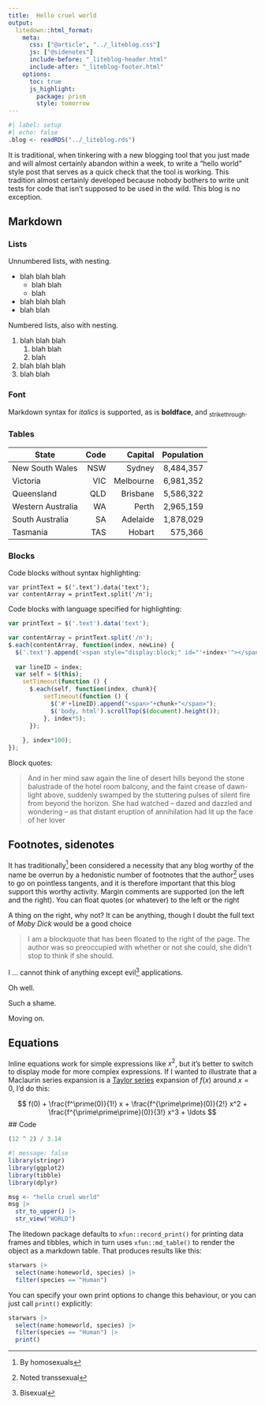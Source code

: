 ```yaml
---
title:  Hello cruel world
output:
  litedown::html_format:
    meta:
      css: ["@article", "../_liteblog.css"]
      js: ["@sidenotes"]
      include-before: "_liteblog-header.html"
      include-after: "_liteblog-footer.html"
    options:
      toc: true
      js_highlight:
        package: prism
        style: tomorrow
---
```


```r
#| label: setup
#| echo: false
.blog <- readRDS("../_liteblog.rds")
```

It is traditional, when tinkering with a new blogging tool that you just made and will almost certainly abandon within a week, to write a "hello world" style post that serves as a quick check that the tool is working. This tradition almost certainly developed because nobody bothers to write unit tests for code that isn't supposed to be used in the wild. This blog is no exception. 

## Markdown

### Lists

Unnumbered lists, with nesting.

- blah blah blah
    - blah blah
    - blah
- blah blah blah
- blah blah

Numbered lists, also with nesting.

1. blah blah blah
    1. blah blah
    2. blah
2. blah blah blah
3. blah blah

### Font

Markdown syntax for *italics* is supported, as is **boldface**, and ~strikethrough~.

### Tables

State       |Code  |Capital   |Population
------------|-----:|---------:|---------:
New South Wales|NSW|Sydney|8,484,357 	
Victoria|VIC|Melbourne|6,981,352
Queensland|QLD|Brisbane|5,586,322
Western Australia|WA|Perth|2,965,159
South Australia|SA|Adelaide|1,878,029
Tasmania|TAS|Hobart|575,366

### Blocks

Code blocks without syntax highlighting:

```
var printText = $('.text').data('text');
var contentArray = printText.split('/n');
```

Code blocks with language specified for highlighting:

```js
var printText = $('.text').data('text');

var contentArray = printText.split('/n');
$.each(contentArray, function(index, newLine) {
  $('.text').append('<span style="display:block;" id="'+index+'"></span>');
  
  var lineID = index;
  var self = $(this);
    setTimeout(function () {
      $.each(self, function(index, chunk){
          setTimeout(function () {
            $('#'+lineID).append("<span>"+chunk+"</span>");
            $('body, html').scrollTop($(document).height());
          }, index*5);
      });
      
    }, index*100);
});
```

Block quotes: 

> And in her mind saw again the line of desert hills beyond the stone balustrade of the hotel room balcony, and the faint crease of dawn-light above, suddenly swamped by the stuttering pulses of silent fire from beyond the horizon. She had watched – dazed and dazzled and wondering – as that distant eruption of annihilation had lit up the face of her lover

## Footnotes, sidenotes

It has traditionally[^1] been considered a necessity that any blog worthy of the name be overrun by a hedonistic number of footnotes that the author[^2] uses to go on pointless tangents, and it is therefore important that this blog support this worthy activity. Margin comments are supported (on the left and the right). You can float quotes (or whatever) to the left or the right

[^1]: By homosexuals

[^2]: Noted transsexual

::: {.side .side-right}

A thing on the right, why not? It can be anything, though I doubt the full text of *Moby Dick* would be a good choice

:::

::: {.quote-right}

> I am a blockquote that has been floated to the right of the page. The author was so preoccupied with whether or not she could, she didn't stop to think if she should. 

:::

I ... cannot think of anything except evil[^3] applications.

[^3]: Bisexual

Oh well.

Such a shame.

Moving on.

## Equations

Inline equations work for simple expressions like $x^2$, but it's better to switch to display mode for more complex expressions. If I wanted to illustrate that a Maclaurin series expansion is a [Taylor series](https://en.wikipedia.org/wiki/Taylor_series) expansion of $f(x)$ around $x = 0$, I'd do this:

$$
f(0) + \frac{f^\prime(0)}{1!} x + \frac{f^{\prime\prime}(0)}{2!} x^2 + \frac{f^{\prime\prime\prime}(0)}{3!} x^3 + \ldots
$$
## Code

```r
(12 ^ 2) / 3.14
```

```r
#| message: false
library(stringr)
library(ggplot2)
library(tibble)
library(dplyr)

msg <- "hello cruel world"
msg |> 
  str_to_upper() |> 
  str_view("WORLD")
```

The litedown package defaults to `xfun::record_print()` for printing data frames and tibbles, which in turn uses `xfun::md_table()` to render the object as a markdown table. That produces results like this:

```r
starwars |> 
  select(name:homeworld, species) |> 
  filter(species == "Human")
```

You can specify your own print options to change this behaviour, or you can just call `print()` explicitly:

```r
starwars |> 
  select(name:homeworld, species) |> 
  filter(species == "Human") |> 
  print()
```
